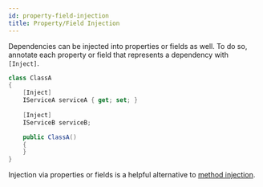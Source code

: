 ```yaml
---
id: property-field-injection
title: Property/Field Injection
---
```


Dependencies can be injected into properties or fields as well. To do so, annotate each property or field that represents a dependency with `[Inject]`.

```csharp
class ClassA
{
    [Inject]
    IServiceA serviceA { get; set; }
    
    [Inject]
    IServiceB serviceB;

    public ClassA()
    {
    }
}
```

Injection via properties or fields is a helpful alternative to [method injection](./method-injection).
